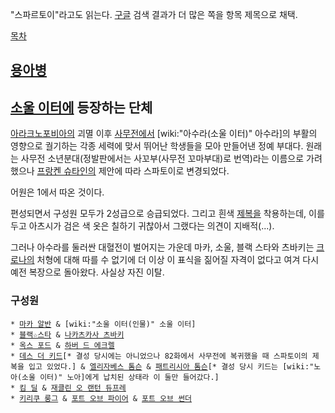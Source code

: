 "스파르토이"라고도 읽는다. [[구글]] 검색 결과가 더 많은 쪽을 항목 제목으로 채택.

[[목차]]
== [[용아병]] ==

== [[소울 이터]]에 등장하는 단체 ==
[[아라크노포비아]]의 괴멸 이후 [[사무전]]에서 [wiki:"아수라(소울 이터)" 아수라]의 부활의 영향으로 궐기하는 각종 세력에 맞서 뛰어난 학생들을 모아 만들어낸 정예 부대다. 원래는 사무전 소년분대(정발판에서는 사꼬부(사무전 꼬마부대)로 번역)라는 이름으로 가려 했으나 [[프랑켄 슈타인]]의 제안에 따라 스파토이로 변경되었다. 

어원은 1에서 따온 것이다.

편성되면서 구성원 모두가 2성급으로 승급되었다. 그리고 흰색 [[제복]]을 착용하는데, 이를 두고 아츠시가 검은 색 옷은 칠하기 귀찮아서 그랬다는 의견이 지배적(...).

그러나 아수라를 둘러싼 대혈전이 벌어지는 가운데 마카, 소울, 블랙 스타와 츠바키는 [[크로나]]의 처형에 대해 따를 수 없기에 더 이상 이 표식을 짊어질 자격이 없다고 여겨 다시 예전 복장으로 돌아왔다. 사실상 자진 이탈. 

=== 구성원 ===
 * [[마카 알반]] & [wiki:"소울 이터(인물)" 소울 이터]
 * [[블랙☆스타]] & [[나카츠카사 츠바키]]
 * [[옥스 포드]] & [[하버 드 에크렐]]
 * [[데스 더 키드]][* 결성 당시에는 아니었으나 82화에서 사무전에 복귀했을 때 스파토이의 제복을 입고 있었다.] & [[엘리자베스 톰슨]] & [[패트리시아 톰슨]][* 결성 당시 키드는 [wiki:"노아(소울 이터)" 노아]에게 납치된 상태라 이 둘만 들어갔다.]
 * [[킴 딜]] & [[재클린 오 랜턴 듀프레]]
 * [[키리쿠 룽그]] & [[포트 오브 파이어]] & [[포트 오브 썬더]]
